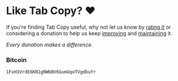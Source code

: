 # Like Tab Copy? ❤️

If you're finding Tab Copy useful, why not let us know by [rating it](https://chromewebstore.google.com/detail/tab-copy/micdllihgoppmejpecmkilggmaagfdmb/reviews) or considering a donation to help us keep [improving](./roadmap) and [maintaining](/docs/development) it.

*Every donation makes a difference.*

### Bitcoin

`1FxH1VrdE6KN1gNWbBV6GumUqoTVgdbuYr`

